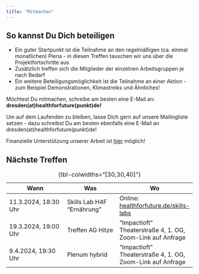 ```yaml
---
title: "Mitmachen"
---
```


## So kannst Du Dich beteiligen
* Ein guter Startpunkt ist die Teilnahme an den regelmäßigen (ca. einmal monatlichen) Plena - in diesen Treffen tauschen wir uns über die Projektfortschritte aus
* Zusätzlich treffen sich die Mitglieder der einzelnen Arbeitsgruppen je nach Bedarf
* Ein weitere Beteiligungsmöglichkeit ist die Teilnahme an einer Aktion - zum Beispiel Demonstrationen, Klimastreiks und Ähnliches!

Möchtest Du mitmachen, schreibe am besten eine E-Mail an:  
**dresden(at)healthforfuture(punkt)de!**

Um auf dem Laufenden zu bleiben, lasse Dich gern auf unsere Mailingliste setzen - dazu schreibst Du am besten ebenfalls eine E-Mail an dresden(at)healthforfuture(punkt)de!

Finanzielle Unterstützung unserer Arbeit ist [hier](https://healthforfuture.de/aktiven-spende/) möglich!


## Nächste Treffen

| Wann                      | Was                   | Wo                     |
|---------------------------|-----------------------|------------------------|
| 11.3.2024, 18:30 Uhr | Skills Lab H4F "Ernährung" | Online: [healthforfuture.de/skills-labs](healthforfuture.de/skills-labs) |
| 19.3.2024, 19:00 Uhr | Treffen AG Hitze | "Impactloft" Theaterstraße 4, 1. OG, Zoom-Link auf Anfrage |
| 9.4.2024, 19:30 Uhr | Plenum hybrid | "Impactloft" Theaterstraße 4, 1. OG, Zoom-Link auf Anfrage |

: {tbl-colwidths="[30,30,40]"}

<!-- | 7.3.2024, mittags | Infostand AG Ernährung | Kantine "Caruso" am Uniklinikum -->
<!-- | 1.3.2024 | Treffen der AG Lehre | ausstehend -->
<!-- | 4.3.2024, 19:00 Uhr | Treffen der AG Ernährung | "Impactloft" Theaterstraße 4, 1. OG | -->